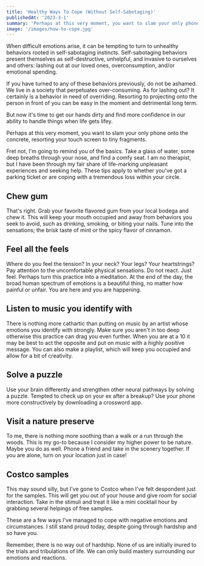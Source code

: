 ```yaml
---
title: 'Healthy Ways To Cope (Without Self-Sabotaging)'
publishedAt: '2023-3-1'
summary: 'Perhaps at this very moment, you want to slam your only phone onto the concrete, resorting your touch screen to tiny fragments. '
image: '/images/how-to-cope.jpg'
---
```


When difficult emotions arise, it can be tempting to turn to unhealthy behaviors rooted in self-sabotaging instincts. Self-sabotaging behaviors present themselves as self-destructive, unhelpful, and invasive to ourselves and others: lashing out at our loved ones, overconsumption, and/or emotional spending.

If you have turned to any of these behaviors previously, do not be ashamed. We live in a society that perpetuates over-consuming. As for lashing out? It certainly is a behavior in need of overriding. Resorting to projecting onto the person in front of you can be easy in the moment and detrimental long term.

But now it's time to get our hands dirty and find more confidence in our ability to handle things when life gets lifey.

Perhaps at this very moment, you want to slam your only phone onto the concrete, resorting your touch screen to tiny fragments.

Fret not, I'm going to remind you of the basics. Take a glass of water, some deep breaths through your nose, and find a comfy seat. I am no therapist, but I have been through my fair share of life-marking unpleasant experiences and seeking help. These tips apply to whether you've got a parking ticket or are coping with a tremendous loss within your circle.

## Chew gum

That's right. Grab your favorite flavored gum from your local bodega and chew it. This will keep your mouth occupied and away from behaviors you seek to avoid, such as drinking, smoking, or biting your nails. Tune into the sensations; the brisk taste of mint or the spicy flavor of cinnamon.

## Feel all the feels

Where do you feel the tension? In your neck? Your legs? Your heartstrings? Pay attention to the uncomfortable physical sensations. Do not react. Just feel. Perhaps turn this practice into a meditation. At the end of the day, the broad human spectrum of emotions is a beautiful thing, no matter how painful or unfair. You are here and you are happening.

## Listen to music you identify with

There is nothing more cathartic than putting on music by an artist whose emotions you identify with strongly. Make sure you aren't in too deep otherwise this practice can drag you even further. When you are at a 10 it may be best to act the opposite and put on music with a highly positive message. You can also make a playlist, which will keep you occupied and allow for a bit of creativity.

## Solve a puzzle

Use your brain differently and strengthen other neural pathways by solving a puzzle. Tempted to check up on your ex after a breakup? Use your phone more constructively by downloading a crossword app.

## Visit a nature preserve

To me, there is nothing more soothing than a walk or a run through the woods. This is my go-to because I consider my higher power to be nature. Maybe you do as well. Phone a friend and take in the scenery together. If you are alone, turn on your location just in case!

## Costco samples

This may sound silly, but I've gone to Costco when I've felt despondent just for the samples. This will get you out of your house and give room for social interaction. Take in the stimuli and treat it like a mini cocktail hour by grabbing several helpings of free samples.

These are a few ways I've managed to cope with negative emotions and circumstances. I still stand proud today, despite going through hardship and so have you.

Remember, there is no way out of hardship. None of us are initially inured to the trials and tribulations of life. We can only build mastery surrounding our emotions and reactions.
